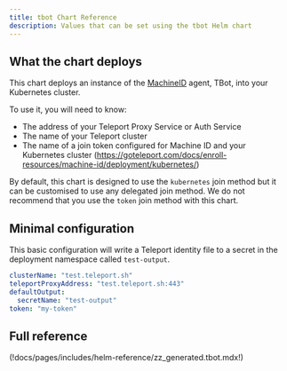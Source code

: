 ```yaml
---
title: tbot Chart Reference
description: Values that can be set using the tbot Helm chart
---
```


## What the chart deploys

This chart deploys an instance of the [MachineID](../../enroll-resources/machine-id/introduction.mdx) agent,
TBot, into your Kubernetes cluster.

To use it, you will need to know:

- The address of your Teleport Proxy Service or Auth Service
- The name of your Teleport cluster
- The name of a join token configured for Machine ID and your Kubernetes cluster
  (https://goteleport.com/docs/enroll-resources/machine-id/deployment/kubernetes/)

By default, this chart is designed to use the `kubernetes` join method but it
can be customised to use any delegated join method. We do not recommend that
you use the `token` join method with this chart.

## Minimal configuration

This basic configuration will write a Teleport identity file to a secret in
the deployment namespace called `test-output`.

```yaml
clusterName: "test.teleport.sh"
teleportProxyAddress: "test.teleport.sh:443"
defaultOutput:
  secretName: "test-output"
token: "my-token"
```

## Full reference

(!docs/pages/includes/helm-reference/zz_generated.tbot.mdx!)
